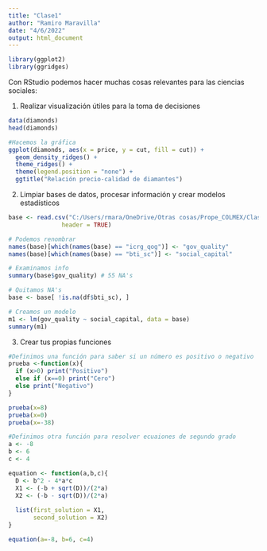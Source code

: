 ---
title: "Clase1"
author: "Ramiro Maravilla"
date: "4/6/2022"
output: html_document
---

```{r setup, include=FALSE}
library(ggplot2)
library(ggridges)
```

Con RStudio podemos hacer muchas cosas relevantes para las ciencias sociales:

1. Realizar visualización útiles para la toma de decisiones

```{r diamonds}
data(diamonds)
head(diamonds)

#Hacemos la gráfica
ggplot(diamonds, aes(x = price, y = cut, fill = cut)) +
  geom_density_ridges() +
  theme_ridges() + 
  theme(legend.position = "none") +
  ggtitle("Relación precio-calidad de diamantes")
```

2. Limpiar bases de datos, procesar información y crear modelos estadísticos

```{r}
base <- read.csv("C:/Users/rmara/OneDrive/Otras cosas/Prope_COLMEX/Clase1/qog_std_cs_jan19.csv",
               header = TRUE)

# Podemos renombrar
names(base)[which(names(base) == "icrg_qog")] <- "gov_quality"
names(base)[which(names(base) == "bti_sc")] <- "social_capital"

# Examinamos info
summary(base$gov_quality) # 55 NA's

# Quitamos NA's
base <- base[ !is.na(df$bti_sc), ]

# Creamos un modelo
m1 <- lm(gov_quality ~ social_capital, data = base)
summary(m1)
```

3. Crear tus propias funciones

```{r}
#Definimos una función para saber si un número es positivo o negativo
prueba <-function(x){
  if (x>0) print("Positivo")
  else if (x==0) print("Cero")
  else print("Negativo")
}

prueba(x=8)
prueba(x=0)
prueba(x=-38)

#Definimos otra función para resolver ecuaiones de segundo grado
a <- -8
b <- 6
c <- 4

equation <- function(a,b,c){
  D <- b^2 - 4*a*c
  X1 <- (-b + sqrt(D))/(2*a)
  X2 <- (-b - sqrt(D))/(2*a)
  
  list(first_solution = X1,
       second_solution = X2)
}

equation(a=-8, b=6, c=4)

```

